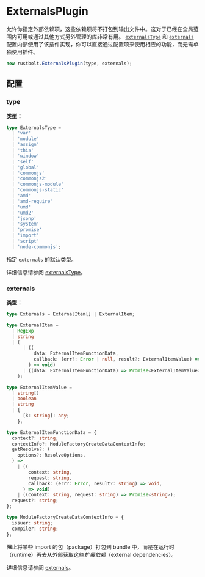 # ExternalsPlugin

允许你指定外部依赖项，这些依赖项将不打包到输出文件中。这对于已经在全局范围内可用或通过其他方式另外管理的库非常有用。
[`externalsType`](/config/externals#externalstype) 和 [`externals`](/config/externals#externals-1) 配置内部使用了该插件实现，你可以直接通过配置项来使用相应的功能，而无需单独使用插件。

```js
new rustbolt.ExternalsPlugin(type, externals);
```

## 配置

### type

**类型：**

```ts
type ExternalsType =
  | 'var'
  | 'module'
  | 'assign'
  | 'this'
  | 'window'
  | 'self'
  | 'global'
  | 'commonjs'
  | 'commonjs2'
  | 'commonjs-module'
  | 'commonjs-static'
  | 'amd'
  | 'amd-require'
  | 'umd'
  | 'umd2'
  | 'jsonp'
  | 'system'
  | 'promise'
  | 'import'
  | 'script'
  | 'node-commonjs';
```

指定 `externals` 的默认类型。

详细信息请参阅 [externalsType](/config/externals#externalstype)。

### externals

**类型：**

```ts
type Externals = ExternalItem[] | ExternalItem;

type ExternalItem =
  | RegExp
  | string
  | (
      | ((
          data: ExternalItemFunctionData,
          callback: (err?: Error | null, result?: ExternalItemValue) => void,
        ) => void)
      | ((data: ExternalItemFunctionData) => Promise<ExternalItemValue>)
    );

type ExternalItemValue =
  | string[]
  | boolean
  | string
  | {
      [k: string]: any;
    };

type ExternalItemFunctionData = {
  context?: string;
  contextInfo?: ModuleFactoryCreateDataContextInfo;
  getResolve?: (
    options?: ResolveOptions,
  ) =>
    | ((
        context: string,
        request: string,
        callback: (err?: Error, result?: string) => void,
      ) => void)
    | ((context: string, request: string) => Promise<string>);
  request?: string;
};

type ModuleFactoryCreateDataContextInfo = {
  issuer: string;
  compiler: string;
};
```

**阻止**将某些 import 的包（package）打包到 bundle 中，而是在运行时（runtime）再去从外部获取这些*扩展依赖*（external dependencies）。

详细信息请参阅 [externals](/config/externals#externals-1)。

